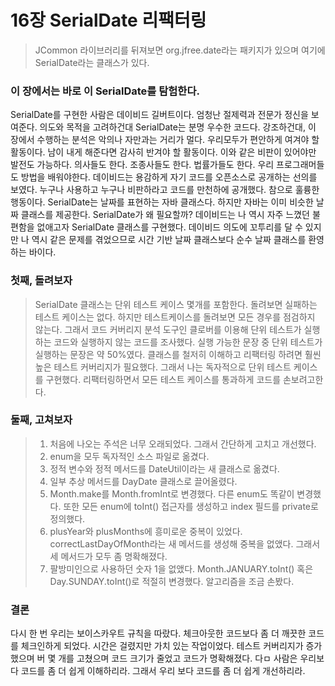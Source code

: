 # 16장 SerialDate 리팩터링

> JCommon 라이브러리를 뒤져보면 org.jfree.date라는 패키지가 있으며 여기에 SerialDate라는 클래스가 있다.

### 이 장에서는 바로 이 SerialDate를 탐험한다.

SerialDate를 구현한 사람은 데이비드 길버트이다. 엄청난 절제력과 전문가 정신을 보여준다. 의도와 목적을 고려하건대 SerialDate는 분명 우수한 코드다.
강조하건대, 이 장에서 수행하는 분석은 악의나 자만과는 거리가 멀다. 우리모두가 편안하게 여겨야 할 활동이다. 남이 내게 해준다면 감사히 반겨야 할 활동이다.
이와 같은 비판이 있어야만 발전도 가능하다. 의사들도 한다. 조종사들도 한다. 법률가들도 한다. 우리 프로그래머들도 방법을 배워야한다.
데이비드는 용감하게 자기 코드를 오픈소스로 공개하는 선의를 보였다. 누구나 사용하고 누구나 비판하라고 코드를 만천하에 공개했다. 참으로 훌륭한 행동이다.
SerialDate는 날짜를 표현하는 자바 클래스다. 하지만 자바는 이미 비슷한 날짜 클래스를 제공한다. SerialDate가 왜 필요할까? 데이비드는 나 역시 자주 느꼈던
불편함을 없애고자 SerialDate 클래스를 구현했다. 데이비드 의도에 꼬투리를 달 수 있지만 나 역시 같은 문제를 겪었으므로 시간 기반 날짜 클래스보다 순수 날짜 클래스를 환영하는 바이다.

### 첫째, 돌려보자

> SerialDate 클래스는 단위 테스트 케이스 몇개를 포함한다. 돌려보면 실패하는 테스트 케이스는 없다. 하지만 테스트케이스를 돌려보면 모든 경우를 점검하지 않는다.
> 그래서 코드 커버리지 분석 도구인 클로버를 이용해 단위 테스트가 실행하는 코드와 실행하지 않는 코드를 조사했다. 실행 가능한 문장 중 단위 테스트가 실행하는 문장은 약 50%였다.
> 클래스를 철저히 이해하고 리팩터링 하려면 훨씬 높은 테스트 커버리지가 필요했다. 그래서 나는 독자적으로 단위 테스트 케이스를 구현했다. 리팩터링하면서 모든 테스트 케이스를 통과하게 코드를 손보려고한다.

### 둘째, 고쳐보자

> 1. 처음에 나오는 주석은 너무 오래되었다. 그래서 간단하게 고치고 개선했다.
> 2. enum을 모두 독자적인 소스 파일로 옮겼다.
> 3. 정적 변수와 정적 메서드를 DateUtil이라는 새 클래스로 옮겼다.
> 4. 일부 추상 메서드를 DayDate 클래스로 끌어올렸다.
> 5. Month.make를 Month.fromInt로 변경했다. 다른 enum도 똑같이 변경했다. 또한 모든 enum에 toInt() 접근자를 생성하고 index 필드를 private로 정의했다.
> 6. plusYear와 plusMonths에 흥미로운 중복이 있었다. correctLastDayOfMonth라는 새 메서드를 생성해 중복을 없앴다. 그래서 세 메서드가 모두 좀 명확해졌다.
> 7. 팔방미인으로 사용하던 숫자 1을 없앴다. Month.JANUARY.toInt() 혹은 Day.SUNDAY.toInt()로 적절히 변경했다. 알고리즘을 조금 손봤다.

### 결론

다시 한 번 우리는 보이스카우트 규칙을 따랐다. 체크아웃한 코드보다 좀 더 깨끗한 코드를 체크인하게 되었다. 시간은 걸렸지만 가치 있는 작업이었다.
테스트 커버리지가 증가했으며 버 몇 개를 고쳤으며 코드 크기가 줄었고 코드가 명확해졌다. 다ㅁ 사람은 우리보다 코드를 좀 더 쉽게 이해하리라.
그래서 우리 보다 코드를 좀 더 쉽게 개선하리라.

